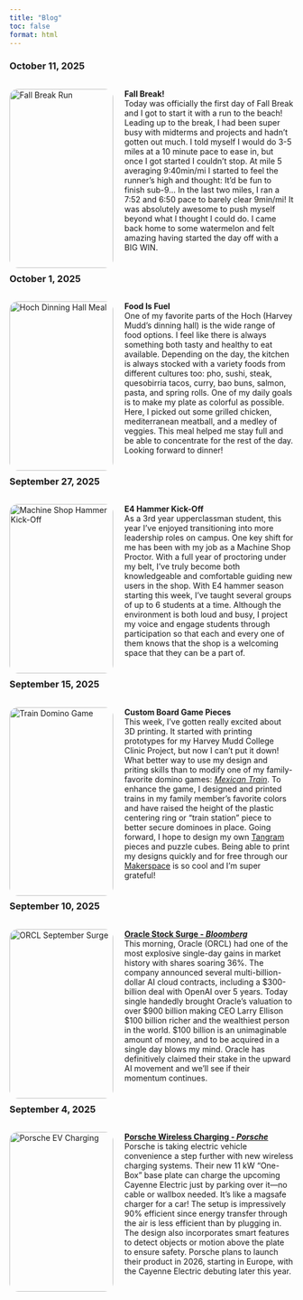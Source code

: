 ```yaml
---
title: "Blog"
toc: false
format: html
---
```


### October 11, 2025 ##

<div style="display: flex; flex-direction: row; flex-wrap: wrap; gap: 20px;">
<div style="flex: 2; width: 300px;">
<img src="images/blog/fall_break.png" alt="Fall Break Run" style="width:100%; border-radius: 15px;">
</div>

<div style="flex: 2; min-width: 300px;">
  <p class="justify-text"> 
    __Fall Break!__ <br>
      Today was officially the first day of Fall Break and I got to start it with a run to the beach! Leading up to the break, 
      I had been super busy with midterms and projects and hadn't gotten out much. I told myself I would do 3-5 miles at a 10 
      minute pace to ease in, but once I got started I couldn't stop. At mile 5 averaging 9:40min/mi I started to feel the 
      runner's high and thought: It'd be fun to finish sub-9... In the last two miles, I ran a 7:52 and 6:50 pace to barely clear
      9min/mi! It was absolutely awesome to push myself beyond what I thought I could do. I came back home to some watermelon and
      felt amazing having started the day off with a BIG WIN. 
  </p>
</div>
</div>

### October 1, 2025 ##

<div style="display: flex; flex-direction: row; flex-wrap: wrap; gap: 20px;">
<div style="flex: 2; width: 300px;">
<img src="images/blog/food.jpg" alt="Hoch Dinning Hall Meal" style="width:100%; border-radius: 15px;">
</div>

<div style="flex: 2; min-width: 300px;">
  <p class="justify-text"> 
    __Food Is Fuel__ <br>
      One of my favorite parts of the Hoch (Harvey Mudd's dinning hall) is the wide range of food options. I feel like there is always
      something both tasty and healthy to eat available. Depending on the day, the kitchen is always stocked with a variety foods from different
      cultures too: pho, sushi, steak, quesobirria tacos, curry, bao buns, salmon, pasta, and spring rolls. One of my daily goals is to
      make my plate as colorful as possible. Here, I picked out some grilled chicken, mediterranean meatball, and a medley of veggies. This
      meal helped me stay full and be able to concentrate for the rest of the day. Looking forward to dinner!
  </p>
</div>
</div>

### September 27, 2025 ##

<div style="display: flex; flex-direction: row; flex-wrap: wrap; gap: 20px;">
<div style="flex: 2; width: 300px;">
<img src="images/blog/machine_shop.jpg" alt="Machine Shop Hammer Kick-Off" style="width:100%; border-radius: 15px;">
</div>

<div style="flex: 2; min-width: 300px;">
  <p class="justify-text"> 
    __E4 Hammer Kick-Off__ <br>
      As a 3rd year upperclassman student, this year I've enjoyed transitioning into more leadership roles on campus. One key shift for me
      has been with my job as a Machine Shop Proctor. With a full year of proctoring under my belt, I've truly become both knowledgeable and 
      comfortable guiding new users in the shop. With E4 hammer season starting this week, I've taught several groups of up to 6 students at a 
      time. Although the environment is both loud and busy, I project my voice and engage students through participation so that each and every 
      one of them knows that the shop is a welcoming space that they can be a part of.
  </p>
</div>
</div>

### September 15, 2025 ##

<div style="display: flex; flex-direction: row; flex-wrap: wrap; gap: 20px;">
<div style="flex: 2; width: 300px;">
<img src="images/blog/board_game.jpg" alt="Train Domino Game" style="width:100%; border-radius: 15px;">
</div>

<div style="flex: 2; min-width: 300px;">
  <p class="justify-text"> 
    __Custom Board Game Pieces__ <br>
      This week, I've gotten really excited about 3D printing. It started with printing prototypes for my Harvey Mudd College Clinic Project,
      but now I can't put it down! What better way to use my design and priting skills than to modify one of my family-favorite domino games: 
      [*Mexican Train*](https://www.jaqueslondon.co.uk/products/mexican-train-dominoes). To enhance the game, I designed and printed trains in my
      family member's favorite colors and have raised the height of the plastic centering ring or "train station" piece to better secure dominoes in place. 
      Going forward, I hope to design my own [Tangram](https://www.amazon.com/Tangram-Geometry-Silhouette-Tangrams-Challenge/dp/B005IDO63Q) 
      pieces and puzzle cubes. Being able to print my designs quickly and for free through our [Makerspace](https://www.hmc.edu/makerspace/)
      is so cool and I'm super grateful! 

  </p>
</div>
</div>

### September 10, 2025 ##

<div style="display: flex; flex-direction: row; flex-wrap: wrap; gap: 20px;">
<div style="flex: 2; width: 300px;">
<img src="images/blog/ORCL.png" alt="ORCL September Surge" style="width:100%; border-radius: 15px;">
</div>

<div style="flex: 2; min-width: 300px;">
  <p class="justify-text"> 
    [__Oracle Stock Surge - *Bloomberg*__](https://www.bloomberg.com/news/articles/2025-09-10/oracle-co-founder-larry-ellison-closes-in-on-elon-musk-as-world-s-richest-man)<br>
      This morning, Oracle (ORCL) had one of the most explosive single-day gains in market history with shares soaring 36%. The company 
      announced several multi-billion-dollar AI cloud contracts, including a $300-billion deal with OpenAI over 5 years. Today single 
      handedly brought Oracle's valuation to over $900 billion making CEO Larry Ellison $100 billion richer and the wealthiest person 
      in the world. $100 billion is an unimaginable amount of money, and to be acquired in a single day blows my mind. Oracle has 
      definitively claimed their stake in the upward AI movement and we'll see if their momentum continues. 
  </p>
</div>
</div>

### September 4, 2025 ##

<div style="display: flex; flex-direction: row; flex-wrap: wrap; gap: 20px;">
<div style="flex: 2; width: 300px;">
<img src="images/blog/porsche.png" alt="Porsche EV Charging" style="width:100%; border-radius: 15px;">
</div>

<div style="flex: 2; min-width: 300px;">
  <p class="justify-text"> 
    [__Porsche Wireless Charging - *Porsche*__](https://newsroom.porsche.com/en/2025/products/porsche-wireless-charging-inductive-charging-40421.html)<br>
      Porsche is taking electric vehicle convenience a step further with new wireless charging systems. Their new 11 kW “One-Box” base plate can charge the 
      upcoming Cayenne Electric just by parking over it—no cable or wallbox needed. It's like a magsafe charger for a car! The setup is impressively 90% efficient 
      since energy transfer through the air is less efficient than by plugging in. The design also incorporates smart features to detect objects or motion
      above the plate to ensure safety. Porsche plans to launch their product in 2026, starting in Europe, with the Cayenne Electric debuting later this year. 
  </p>
</div>
</div>